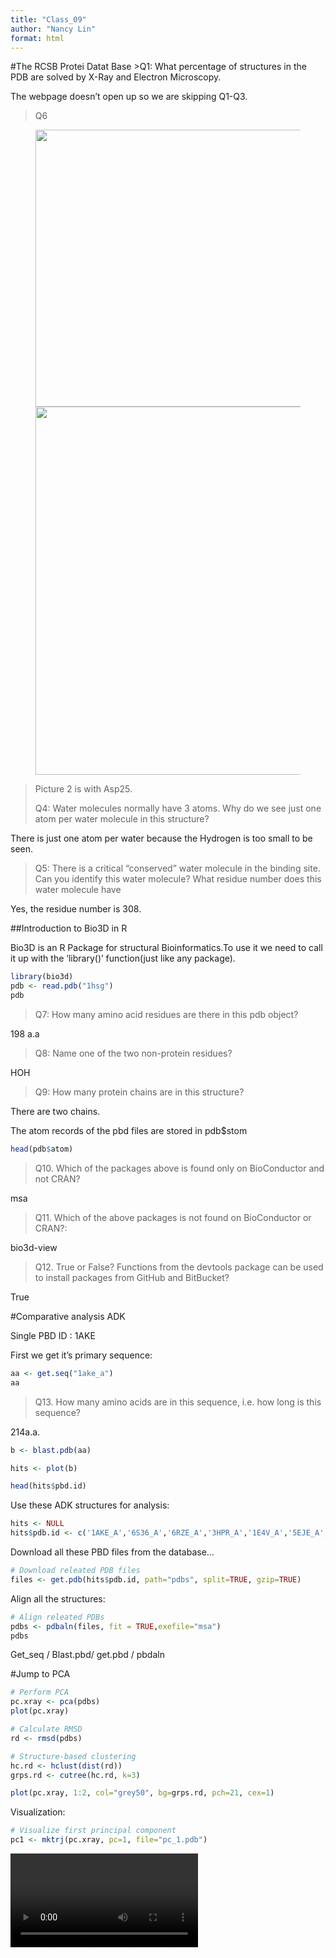 ---
title: "Class_09"
author: "Nancy Lin"
format: html
---

#The RCSB Protei Datat Base \>Q1: What percentage of structures in the PDB are solved by X-Ray and Electron Microscopy.


The webpage doesn't open up so we are skipping Q1-Q3.

>Q6

![![](images/1HSG%20(1).png){width="589"}](images/1HSG.png){width="443"}

> Picture 2 is with Asp25.
>
> Q4: Water molecules normally have 3 atoms. Why do we see just one atom per water molecule in this structure?

There is just one atom per water because the Hydrogen is too small to be seen. 

> Q5: There is a critical "conserved" water molecule in the binding site. Can you identify this water molecule? What residue number does this water molecule have

Yes, the residue number is 308. 


##Introduction to Bio3D in R

Bio3D is an R Package for structural Bioinformatics.To use it we need to call it up with the 'library()' function(just like any package).

```{r}
library(bio3d)
pdb <- read.pdb("1hsg")
pdb
```

> Q7: How many amino acid residues are there in this pdb object?

198 a.a

> Q8: Name one of the two non-protein residues?

HOH

> Q9: How many protein chains are in this structure?

There are two chains.

The atom records of the pbd files are stored in pdb\$stom

```{r}
head(pdb$atom)
```

> Q10. Which of the packages above is found only on BioConductor and not CRAN?

msa

> Q11. Which of the above packages is not found on BioConductor or CRAN?:

bio3d-view

> Q12. True or False? Functions from the devtools package can be used to install packages from GitHub and BitBucket?

True

#Comparative analysis ADK

Single PBD ID : 1AKE

First we get it's primary sequence:

```{r}
aa <- get.seq("1ake_a")
aa
```

> Q13. How many amino acids are in this sequence, i.e. how long is this sequence?

214a.a.

```{r}
b <- blast.pdb(aa)
```

```{r}
hits <- plot(b)

head(hits$pbd.id)
```

Use these ADK structures for analysis:

```{r}
hits <- NULL
hits$pdb.id <- c('1AKE_A','6S36_A','6RZE_A','3HPR_A','1E4V_A','5EJE_A','1E4Y_A','3X2S_A','6HAP_A','6HAM_A','4K46_A','3GMT_A','4PZL_A')
```

Download all these PBD files from the database...

```{r}
# Download releated PDB files
files <- get.pdb(hits$pdb.id, path="pdbs", split=TRUE, gzip=TRUE)
```

Align all the structures:

```{r}
# Align releated PDBs
pdbs <- pdbaln(files, fit = TRUE,exefile="msa")
pdbs
```

Get_seq / Blast.pbd/ get.pbd / pbdaln

#Jump to PCA

```{r}
# Perform PCA
pc.xray <- pca(pdbs)
plot(pc.xray)
```

```{r}
# Calculate RMSD
rd <- rmsd(pdbs)

# Structure-based clustering
hc.rd <- hclust(dist(rd))
grps.rd <- cutree(hc.rd, k=3)

plot(pc.xray, 1:2, col="grey50", bg=grps.rd, pch=21, cex=1)
```

Visualization:

```{r}
# Visualize first principal component
pc1 <- mktrj(pc.xray, pc=1, file="pc_1.pdb")
```

![](images/PC_1.PDB_animate-trajectory.mp4)

